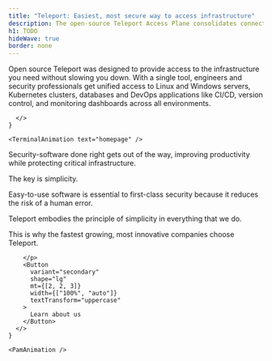 ```yaml
---
title: "Teleport: Easiest, most secure way to access infrastructure"
description: The open-source Teleport Access Plane consolidates connectivity, authentication, authorization, and audit into a single platform to improve security & agility.
h1: TODO
hideWave: true
border: none
---
```



<Section>
  <AnimationHeader
    title="The easiest, most secure way to access infrastructure."
    description="Only the open-source Teleport Access Plane consolidates connectivity, authentication, authorization, and audit into a single platform to improve security & agility."
  >
    <ApplicationShell/>
  </AnimationHeader>
  <AnnouncementBar inLivingColor rows={NewHomepage} type="newHomepage" />
</Section>

<AccessPlane />

<ForkRibbon backgroundColor="#a70000"/>
<Section bg="code" p={[0, 8]} py={[4, 8]}>
    <AnimationHeader
    variant="builtForEngineers"
    title="Built for Engineers"
    subtitle="Open Source"
    description={
      <>
        Open source Teleport was designed to provide access to the infrastructure you need without slowing you down. 
        With a single tool, engineers and security professionals get unified access to Linux and Windows servers, Kubernetes clusters, databases and DevOps applications like CI/CD, version control, and monitoring dashboards across all environments.
        
        
      </>
    }
  >
    <TerminalAnimation text="homepage" />
  </AnimationHeader>
</Section>
<ProductSection />
<Section bg="flatWhite" pb={[4, 0]}>
  <SectionVisuals
    contentWidth="480px"
    titleFontSize={["header-2", "header-1"]}
    flexStyle={["column-reverse", "row-reverse"]}
    imageLocation="center"
    boxStyle="secondary"
    title="Security Software Done Right"
    subtitle="Why Teleport"
    description={
      <>
        <p>

Security-software done right gets out of the way, improving productivity while protecting critical infrastructure. 

The key is simplicity. 

Easy-to-use software is essential to first-class security because it reduces the risk of a human error.  

Teleport embodies the principle of simplicity in everything that we do. 

This is why the fastest growing, most innovative companies choose Teleport.



        </p>
        <Button
          variant="secondary"
          shape="lg"
          mt={[2, 2, 3]}
          width={["100%", "auto"]}
          textTransform="uppercase"
        >
          Learn about us
        </Button>
      </>
    }
  >
    <PamAnimation />
  </SectionVisuals>
</Section>

<TryTeleport />
